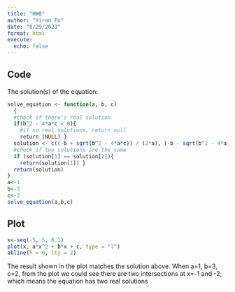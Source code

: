 ```yaml
---
title: "HW0"
author: "Yiran Fu"
date: "8/29/2023"
format: html
execute:
  echo: false
---
```


## Code

The solution(s) of the equation:

```r
solve_equation <- function(a, b, c)
  {
  #check if there's real solution
  if(b^2 - 4*a*c < 0){
    #if no real solutions, return null
    return (NULL) }
  solution <- c((-b + sqrt(b^2 - 4*a*c)) / (2*a), (-b - sqrt(b^2 - 4*a*c)) / (2*a))
  #check if two solutions are the same
  if (solution[1] == solution[2]){
    return(solution[1]) } 
  return(solution)
}
a<-1
b<-3
c<-2
solve_equation(a,b,c)
```

## Plot

```r

x<-seq(-5, 5, 0.1)
plot(x, a*x^2 + b*x + c, type = "l")
abline(h = 0, lty = 2)
```

The result shown in the plot matches the solution above. 
When a=1, b=3, c=2, from the plot we could see there are two intersections at x=-1 and -2, which means the equation has two real solutions


